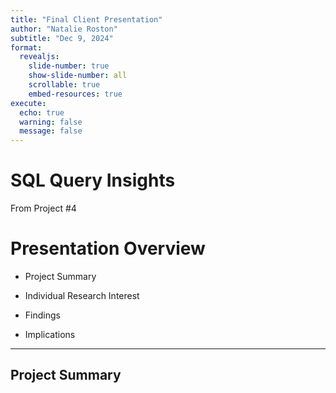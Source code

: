 ```yaml
---
title: "Final Client Presentation"
author: "Natalie Roston"
subtitle: "Dec 9, 2024"
format:
  revealjs:
    slide-number: true
    show-slide-number: all
    scrollable: true
    embed-resources: true
execute:
  echo: true
  warning: false
  message: false
---
```


# SQL Query Insights

From Project #4

# Presentation Overview

-   Project Summary

-   Individual Research Interest

-   Findings

-   Implications

------------------------------------------------------------------------

## Project Summary
